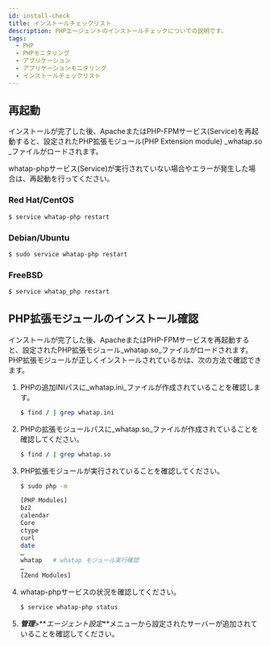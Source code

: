 ```yaml
---
id: install-check
title: インストールチェックリスト
description: PHPエージェントのインストールチェックについての説明です。
tags:
  - PHP
  - PHPモニタリング
  - アプリケーション
  - アプリケーションモニタリング
  - インストールチェックリスト
---
```


<!-- 구성 수정 -->

## 再起動

インストールが完了した後、ApacheまたはPHP-FPMサービス(Service)を再起動すると、設定されたPHP拡張モジュール(PHP Extension module) _whatap.so _ファイルがロードされます。

whatap-phpサービス(Service)が実行されていない場合やエラーが発生した場合は、再起動を行ってください。

### Red Hat/CentOS

```bash title=SH
$ service whatap-php restart
```

### Debian/Ubuntu

```bash title=SH
$ sudo service whatap-php restart
```

### FreeBSD

```bash title=SH
$ service whatap_php restart
```

## PHP拡張モジュールのインストール確認

インストールが完了した後、ApacheまたはPHP-FPMサービスを再起動すると、設定されたPHP拡張モジュール_whatap.so_ファイルがロードされます。PHP拡張モジュールが正しくインストールされているかは、次の方法で確認できます。

<!-- 설치가 완료된 후 Apache 또는 PHP-FPM 서비스(Service)를 다시 시작하면 설정된 PHP 확장 모듈(PHP Extension module) *whatap.so* 파일이 로딩됩니다.

PHP 확장 모듈이 잘 설치됐는지 다음의 방법으로 확인할 수 있습니다. -->

1. PHPの追加INIパスに_whatap.ini_ファイルが作成されていることを確認します。

   ```bash title=SH
   $ find / | grep whatap.ini
   ```

2. PHPの拡張モジュールパスに_whatap.so_ファイルが作成されていることを確認してください。

   ```bash title=SH
   $ find / | grep whatap.so
   ```

3. PHP拡張モジュールが実行されていることを確認してください。

   ```bash title=SH
   $ sudo php -m

   [PHP Modules]
   bz2
   calendar
   Core
   ctype
   curl
   date
   …
   whatap   # whatap モジュール実行確認
   …
   [Zend Modules]
   ```

4. whatap-phpサービスの状況を確認してください。

   ```bash title=SH
   $ service whatap-php status
   ```

5. **_管理_**>**_エージェント設定_**メニューから設定されたサーバーが追加されていることを確認してください。 

   <ImgLang img='php-agent-list.png' />
